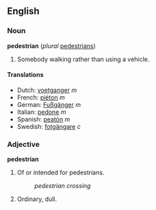 ==English==
===Noun===
'''pedestrian''' (''plural'' [[pedestrians]])
# Somebody walking rather than using a vehicle.
====Translations====
*Dutch: [[voetganger]] ''m''
*French: [[piéton]] ''m''
*German: [[Fußgänger]] ''m''
*Italian: [[pedone]] ''m''
*Spanish: [[peatón]] ''m''
*Swedish: [[fotgängare]] ''c''

===Adjective===
'''pedestrian'''

# Of or intended for pedestrians.
#:''pedestrian crossing''
# Ordinary, dull.
<!-- # everyday, commonplace - is this right? -->